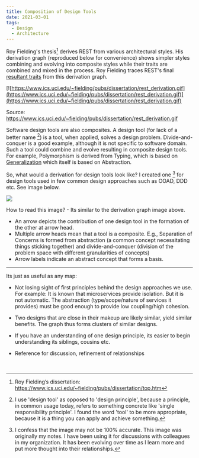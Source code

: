 ```yaml
---
title: Composition of Design Tools
date: 2021-03-01
tags:
  - Design
  - Architecture
---
```

Roy Fielding's thesis[^1] derives REST from various architectural styles. His derivation graph (reproduced below for convenience) shows simpler styles combining and evolving into composite styles while their traits are combined and mixed in the process. Roy Fielding traces REST's final [resultant traits](https://www.ics.uci.edu/~fielding/pubs/dissertation/net_arch_styles.htm#sec_3_9) from this derivation graph.

[![https://www.ics.uci.edu/~fielding/pubs/dissertation/rest_derivation.gif](https://www.ics.uci.edu/~fielding/pubs/dissertation/rest_derivation.gif)](https://www.ics.uci.edu/~fielding/pubs/dissertation/rest_derivation.gif)

Source: https://www.ics.uci.edu/~fielding/pubs/dissertation/rest_derivation.gif

Software design tools are also composites. A design tool (for lack of a better name [^2]) is a tool, when applied, solves a design problem. Divide-and-conquer is a good example, although it is not specific to software domain. Such a tool could combine and evolve resulting in composite design tools. For example, Polymorphism is derived from Typing, which is based on [Generalization](https://en.wikipedia.org/wiki/Generalization) which itself is based on Abstraction. 

So, what would a derivation for design tools look like? I created one [^3] for design tools used in few common design approaches such as OOAD, DDD etc. See image below.

![](./designimages/tools.jpg)

How to read this image? - Its similar to the derivation graph image above.
- An arrow depicts the contribution of one design tool in the formation of the other at arrow head.
- Multiple arrow heads mean that a tool is a composite. E.g., Separation of Concerns is formed from abstraction (a common concept necessitating things sticking together) and divide-and-conquer (division of the problem space with different granularities of concepts)
- Arrow labels indicate an abstract concept that forms a basis.

----

Its just as useful as any map:

- Not losing sight of first principles behind the design approaches we use. For example:
It is known that microservices provide isolation. But it is not automatic. The abstraction (type/scope/nature of services it provides) must be good enough to provide low coupling/high cohesion.

- Two designs that are close in their makeup are likely similar, yield similar benefits. The graph thus forms clusters of similar designs. 

- If you have an understanding of one design principle, its easier to begin understanding its siblings, cousins etc.

- Reference for discussion, refinement of relationships


<br/>


[^1]: Roy Fielding’s dissertation: https://www.ics.uci.edu/~fielding/pubs/dissertation/top.htm

[^2]: I use 'design tool' as opposed to 'design principle', because a principle, in common usage today, refers to something concrete like 'single responsibility principle'. I found the word 'tool' to be more appropriate, because it is a thing you can apply and achieve something.

[^3]: I confess that the image may not be 100% accurate. This image was originally my notes. I have been using it for discussions with colleagues in my organization. It has been evolving over time as I learn more and put more thought into their relationships.